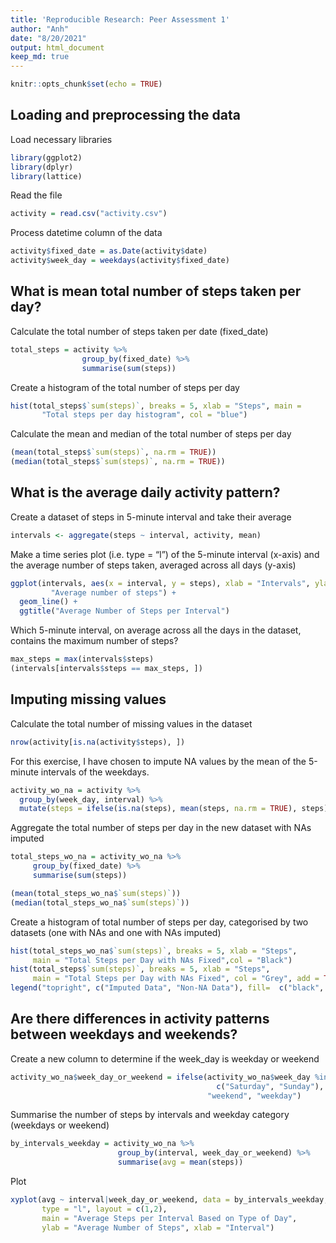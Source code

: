 ---
title: 'Reproducible Research: Peer Assessment 1'
author: "Anh"
date: "8/20/2021"
output: html_document
keep_md: true
---

```{r setup, include=FALSE}
knitr::opts_chunk$set(echo = TRUE)
```
## Loading and preprocessing the data
Load necessary libraries

```{r echo = TRUE}
library(ggplot2)
library(dplyr)
library(lattice)
```
Read the file
```{r echo = TRUE}
activity = read.csv("activity.csv")
```
Process datetime column of the data
```{r echo = TRUE}
activity$fixed_date = as.Date(activity$date)
activity$week_day = weekdays(activity$fixed_date)
```
## What is mean total number of steps taken per day?
Calculate the total number of steps taken per date (fixed_date)
```{r echo = TRUE}
total_steps = activity %>%
                group_by(fixed_date) %>%
                summarise(sum(steps))
```
Create a histogram of the total number of steps per day
```{r echo = TRUE}
hist(total_steps$`sum(steps)`, breaks = 5, xlab = "Steps", main = 
       "Total steps per day histogram", col = "blue")
```

Calculate the mean and median of the total number of steps per day
```{r echo = TRUE}
(mean(total_steps$`sum(steps)`, na.rm = TRUE))
(median(total_steps$`sum(steps)`, na.rm = TRUE))
```
## What is the average daily activity pattern?
Create a dataset of steps in 5-minute interval and take their average
```{r echo - TRUE}
intervals <- aggregate(steps ~ interval, activity, mean)
```
Make a time series plot (i.e. type = “l”) of the 5-minute interval (x-axis) and 
the average number of steps taken, averaged across all days (y-axis)
```{r echo = TRUE}
ggplot(intervals, aes(x = interval, y = steps), xlab = "Intervals", ylab = 
         "Average number of steps") + 
  geom_line() +
  ggtitle("Average Number of Steps per Interval")
```

Which 5-minute interval, on average across all the days in the dataset, contains
the maximum number of steps?
```{r echo = TRUE}
max_steps = max(intervals$steps)
(intervals[intervals$steps == max_steps, ])
```
## Imputing missing values
Calculate the total number of missing values in the dataset
```{r echo = TRUE}
nrow(activity[is.na(activity$steps), ])
```
For this exercise, I have chosen to impute NA values by the mean of the 5-minute
intervals of the weekdays.
```{r echo = TRUE}
activity_wo_na = activity %>%
  group_by(week_day, interval) %>%
  mutate(steps = ifelse(is.na(steps), mean(steps, na.rm = TRUE), steps))
```
Aggregate the total number of steps per day in the new dataset with NAs imputed
```{r echo = TRUE}
total_steps_wo_na = activity_wo_na %>%
     group_by(fixed_date) %>%
     summarise(sum(steps))
```

```{r echo = TRUE}
(mean(total_steps_wo_na$`sum(steps)`))
(median(total_steps_wo_na$`sum(steps)`))
```
Create a histogram of total number of steps per day, categorised by two datasets
(one with NAs and one with NAs imputed)
```{r echo = TRUE}
hist(total_steps_wo_na$`sum(steps)`, breaks = 5, xlab = "Steps", 
     main = "Total Steps per Day with NAs Fixed",col = "Black")
hist(total_steps$`sum(steps)`, breaks = 5, xlab = "Steps", 
     main = "Total Steps per Day with NAs Fixed", col = "Grey", add = TRUE)
legend("topright", c("Imputed Data", "Non-NA Data"), fill=  c("black", "grey"))
```

## Are there differences in activity patterns between weekdays and weekends?
Create a new column to determine if the week_day is weekday or weekend
```{r echo = TRUE}
activity_wo_na$week_day_or_weekend = ifelse(activity_wo_na$week_day %in%
                                              c("Saturday", "Sunday"),
                                            "weekend", "weekday")
```
Summarise the number of steps by intervals and weekday category (weekdays or 
weekend)
```{r echo = TRUE}
by_intervals_weekday = activity_wo_na %>%
                        group_by(interval, week_day_or_weekend) %>%
                        summarise(avg = mean(steps))
```
Plot
```{r echo = TRUE}
xyplot(avg ~ interval|week_day_or_weekend, data = by_intervals_weekday, 
       type = "l", layout = c(1,2),
       main = "Average Steps per Interval Based on Type of Day", 
       ylab = "Average Number of Steps", xlab = "Interval")
```